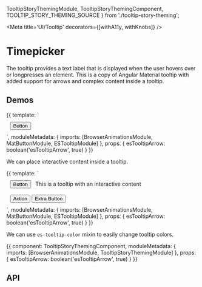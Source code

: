 



  TooltipStoryThemingModule,
  TooltipStoryThemingComponent,
  TOOLTIP_STORY_THEMING_SOURCE
} from './tooltip-story-theming';

<Meta title='UI/Tooltip' decorators={[withA11y, withKnobs]} />

# Timepicker

The tooltip provides a text label that is displayed when the user hovers over or longpresses an element.
This is a copy of Angular Material tooltip with added support for arrows and complex content inside a tooltip.

## Demos

<Preview source={TOOLTIP_STORY_BASIC_SOURCE}>
  <Story name='Basic' height='110px'>
    {{
      template: `
        <div style="padding: 10px">
          <button
            mat-flat-button
            color="primary"
            esTooltip="Information about the action"
            esTooltipPosition="after"
            [esTooltipArrow]="esTooltipArrow"
          >
            Button
          </button>
        </div>
      `,
      moduleMetadata: {
        imports: [BrowserAnimationsModule, MatButtonModule, ESTooltipModule]
      },
      props: {
        esTooltipArrow: boolean('esTooltipArrow', true)
      }
    }}
  </Story>
</Preview>

We can place interactive content inside a tooltip.

<Preview source={TOOLTIP_STORY_INTERACTIVE_SOURCE}>
  <Story name='Interactive' height='150px'>
    {{
      template: `
        <div style="padding: 10px">
          <button
            style="margin-right: 8px;"
            mat-flat-button
            color="primary"
            esTooltip
            [esTooltipContent]="content"
            esTooltipPosition="after"
            esTooltipInteractive
            [esTooltipArrow]="esTooltipArrow"
          >
            Button
          </button>
          <ng-template #content>
            This is a tooltip with an interactive content
            <br /><br />
            <button mat-flat-button>Action</button>
          </ng-template>
          <button mat-flat-button color="accent">Extra Button</button>
        </div>
      `,
      moduleMetadata: {
        imports: [BrowserAnimationsModule, MatButtonModule, ESTooltipModule]
      },
      props: {
        esTooltipArrow: boolean('esTooltipArrow', true)
      }
    }}
  </Story>
</Preview>

We can use `es-tooltip-color` mixin to easily change tooltip colors.

<Preview source={TOOLTIP_STORY_THEMING_SOURCE}>
  <Story name='Theming' height='150px'>
    {{
      component: TooltipStoryThemingComponent,
      moduleMetadata: {
        imports: [BrowserAnimationsModule, TooltipStoryThemingModule]
      },
      props: {
        esTooltipArrow: boolean('esTooltipArrow', true)
      }
    }}
  </Story>
</Preview>

## API

<Props of={ESTooltipDirective} />
